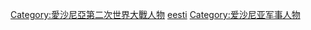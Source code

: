 [[Category:愛沙尼亞第二次世界大戰人物|Category:愛沙尼亞第二次世界大戰人物]]
[[Category:第二次世界大戰軍事人物|eesti]]
[[Category:爱沙尼亚军事人物|Category:爱沙尼亚军事人物]]